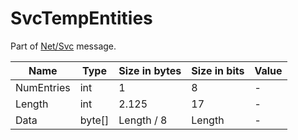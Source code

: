 # SvcTempEntities

Part of [Net/Svc](../netsvc) message.

<!-- @dem-gen-begin:SvcTempEntities -->
| Name | Type | Size in bytes | Size in bits | Value |
| --- | --- | --- | --- | --- |
| NumEntries | int | 1 | 8 | - |
| Length | int | 2.125 | 17 | - |
| Data | byte[] | Length / 8 | Length | - |

<!-- @dem-gen-end:SvcTempEntities -->
